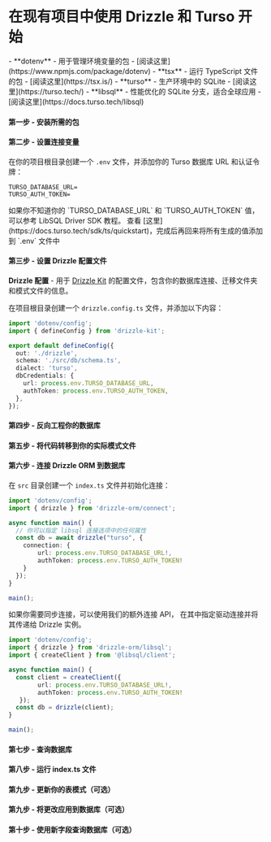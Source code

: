 
<Breadcrumbs/>

# 在现有项目中使用 Drizzle 和 Turso 开始

<Prerequisites>  
  - **dotenv** - 用于管理环境变量的包 - [阅读这里](https://www.npmjs.com/package/dotenv)
  - **tsx** - 运行 TypeScript 文件的包 - [阅读这里](https://tsx.is/)
  - **turso** - 生产环境中的 SQLite - [阅读这里](https://turso.tech/)
  - **libsql** - 性能优化的 SQLite 分支，适合全球应用 - [阅读这里](https://docs.turso.tech/libsql)
</Prerequisites>

<FileStructure />

#### 第一步 - 安装所需的包

<InstallPackages lib='@libsql/client'/>

#### 第二步 - 设置连接变量

在你的项目根目录创建一个 `.env` 文件，并添加你的 Turso 数据库 URL 和认证令牌：

```plaintext copy
TURSO_DATABASE_URL=
TURSO_AUTH_TOKEN=
```

<Callout type='info' title='重要'>
如果你不知道你的 `TURSO_DATABASE_URL` 和 `TURSO_AUTH_TOKEN` 值，可以参考 LibSQL Driver SDK 教程。 
查看 [这里](https://docs.turso.tech/sdk/ts/quickstart)，完成后再回来将所有生成的值添加到 `.env` 文件中
</Callout>

#### 第三步 - 设置 Drizzle 配置文件

**Drizzle 配置** - 用于 [Drizzle Kit](/docs/kit-overview) 的配置文件，包含你的数据库连接、迁移文件夹和模式文件的信息。

在项目根目录创建一个 `drizzle.config.ts` 文件，并添加以下内容：

```typescript copy filename="drizzle.config.ts"
import 'dotenv/config';
import { defineConfig } from 'drizzle-kit';

export default defineConfig({
  out: './drizzle',
  schema: './src/db/schema.ts',
  dialect: 'turso',
  dbCredentials: {
    url: process.env.TURSO_DATABASE_URL,
    authToken: process.env.TURSO_AUTH_TOKEN,
  },
});
```

#### 第四步 - 反向工程你的数据库

<IntrospectSqlite/>

#### 第五步 - 将代码转移到你的实际模式文件

<TransferCode/>

#### 第六步 - 连接 Drizzle ORM 到数据库

在 `src` 目录创建一个 `index.ts` 文件并初始化连接：

```typescript copy
import 'dotenv/config';
import { drizzle } from 'drizzle-orm/connect';

async function main() {
  // 你可以指定 libsql 连接选项中的任何属性
  const db = await drizzle("turso", { 
    connection: { 
        url: process.env.TURSO_DATABASE_URL!, 
        authToken: process.env.TURSO_AUTH_TOKEN!
    }
  });
}

main();
```

如果你需要同步连接，可以使用我们的额外连接 API，
在其中指定驱动连接并将其传递给 Drizzle 实例。

```typescript copy
import 'dotenv/config';
import { drizzle } from 'drizzle-orm/libsql';
import { createClient } from '@libsql/client';

async function main() {
  const client = createClient({ 
        url: process.env.TURSO_DATABASE_URL!, 
        authToken: process.env.TURSO_AUTH_TOKEN!
   });
  const db = drizzle(client);
}

main();
```

#### 第七步 - 查询数据库

<QueryTurso/>

#### 第八步 - 运行 index.ts 文件

<RunFile/>

#### 第九步 - 更新你的表模式（可选）

<UpdateSchema/>

#### 第九步 - 将更改应用到数据库（可选）

<ApplyChanges/>

#### 第十步 - 使用新字段查询数据库（可选）

<QueryTursoUpdated />